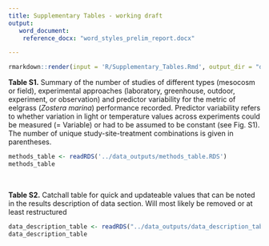 ```yaml
---
title: Supplementary Tables - working draft
output:
   word_document:
    reference_docx: "word_styles_prelim_report.docx"

---
```


```r
rmarkdown::render(input = 'R/Supplementary_Tables.Rmd', output_dir = "drafts")
```


**Table S1.** Summary of the number of studies of different types (mesocosm or field), 
experimental approaches (laboratory, greenhouse, outdoor, experiment, or observation) 
and predictor variability for the metric of eelgrass (*Zostera marina*) performance recorded. 
Predictor variability refers to whether variation in light or temperature values 
across experiments could be measured (= Variable) or had to be assumed to be constant 
(see Fig. S1). The number of unique study-site-treatment combinations is given in parentheses.

```r
methods_table <- readRDS('../data_outputs/methods_table.RDS')
methods_table
```

<br>

**Table S2.** Catchall table for quick and updateable values that can be noted in 
the results description of data section. Will most likely be removed or at least
restructured

```r
data_description_table <- readRDS("../data_outputs/data_description_table.RDS")
data_description_table
```